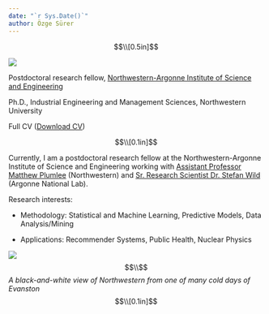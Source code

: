 ```yaml
---
date: "`r Sys.Date()`"
author: Özge Sürer
---
```

$$\\[0.5in]$$


<img src="folder/os.jpg" class="img1">

Postdoctoral research fellow, [Northwestern-Argonne Institute of Science and Engineering](https://www.naise.northwestern.edu)

Ph.D., Industrial Engineering and Management Sciences, Northwestern University

Full CV (<a href="folder/CV_OzgeSurer.pdf#" class="download" title="Download CV as PDF">Download CV</a>)

$$\\[0.1in]$$

Currently, I am a postdoctoral research fellow at the Northwestern-Argonne Institute of Science and Engineering working with [Assistant Professor Matthew Plumlee](https://www.mccormick.northwestern.edu/research-faculty/directory/profiles/plumlee-matthew.html) (Northwestern) and [Sr. Research Scientist Dr. Stefan Wild](https://wildsm.github.io) (Argonne National Lab).

Research interests:

* Methodology: Statistical and Machine Learning, Predictive Models, Data Analysis/Mining

* Applications: Recommender Systems, Public Health, Nuclear Physics 


<img src="folder/evanston1.JPG" class="img3">
$$\\$$
*A black-and-white view of Northwestern from one of many cold days of Evanston*
$$\\[0.1in]$$